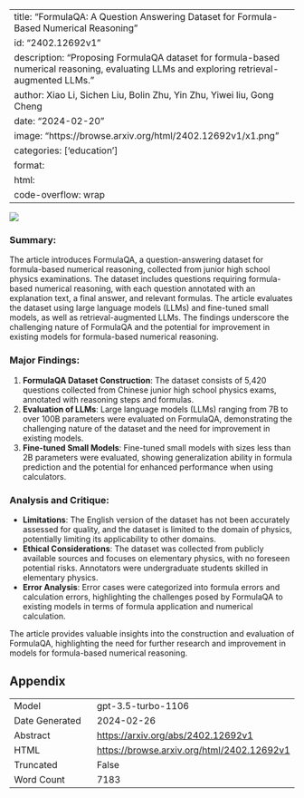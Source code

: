 
---
title: "FormulaQA: A Question Answering Dataset for Formula-Based Numerical Reasoning"
id: "2402.12692v1"
description: "Proposing FormulaQA dataset for formula-based numerical reasoning, evaluating LLMs and exploring retrieval-augmented LLMs."
author: Xiao Li, Sichen Liu, Bolin Zhu, Yin Zhu, Yiwei liu, Gong Cheng
date: "2024-02-20"
image: "https://browse.arxiv.org/html/2402.12692v1/x1.png"
categories: ['education']
format:
  html:
    code-overflow: wrap
---

![](https://browse.arxiv.org/html/2402.12692v1/x1.png)

### Summary:
The article introduces FormulaQA, a question-answering dataset for formula-based numerical reasoning, collected from junior high school physics examinations. The dataset includes questions requiring formula-based numerical reasoning, with each question annotated with an explanation text, a final answer, and relevant formulas. The article evaluates the dataset using large language models (LLMs) and fine-tuned small models, as well as retrieval-augmented LLMs. The findings underscore the challenging nature of FormulaQA and the potential for improvement in existing models for formula-based numerical reasoning.

### Major Findings:
1. **FormulaQA Dataset Construction**: The dataset consists of 5,420 questions collected from Chinese junior high school physics exams, annotated with reasoning steps and formulas.
2. **Evaluation of LLMs**: Large language models (LLMs) ranging from 7B to over 100B parameters were evaluated on FormulaQA, demonstrating the challenging nature of the dataset and the need for improvement in existing models.
3. **Fine-tuned Small Models**: Fine-tuned small models with sizes less than 2B parameters were evaluated, showing generalization ability in formula prediction and the potential for enhanced performance when using calculators.

### Analysis and Critique:
- **Limitations**: The English version of the dataset has not been accurately assessed for quality, and the dataset is limited to the domain of physics, potentially limiting its applicability to other domains.
- **Ethical Considerations**: The dataset was collected from publicly available sources and focuses on elementary physics, with no foreseen potential risks. Annotators were undergraduate students skilled in elementary physics.
- **Error Analysis**: Error cases were categorized into formula errors and calculation errors, highlighting the challenges posed by FormulaQA to existing models in terms of formula application and numerical calculation.

The article provides valuable insights into the construction and evaluation of FormulaQA, highlighting the need for further research and improvement in models for formula-based numerical reasoning.

## Appendix

|          |          |
|----------|----------|
| Model     | gpt-3.5-turbo-1106       |
| Date Generated     | 2024-02-26       |
| Abstract | [https://arxiv.org/abs/2402.12692v1](https://arxiv.org/abs/2402.12692v1)        |
| HTML     | [https://browse.arxiv.org/html/2402.12692v1](https://browse.arxiv.org/html/2402.12692v1)       |
| Truncated       | False       |
| Word Count       | 7183       |